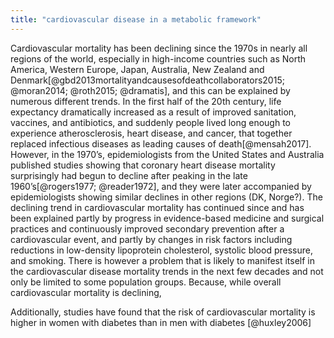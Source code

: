 ```yaml
---
title: "cardiovascular disease in a metabolic framework"
---
```


Cardiovascular mortality has been declining since the 1970s in nearly all regions of the world, especially in high-income countries such as North America, Western Europe, Japan, Australia, New Zealand and Denmark[@gbd2013mortalityandcausesofdeathcollaborators2015; @moran2014; @roth2015; @dramatis], and this can be explained by numerous different trends. In the first half of the 20th century, life expectancy dramatically increased as a result of improved sanitation, vaccines, and antibiotics, and suddenly people lived long enough to experience atherosclerosis, heart disease, and cancer, that together replaced infectious diseases as leading causes of death[@mensah2017]. However, in the 1970's, epidemiologists from the United States and Australia published studies showing that coronary heart disease mortality surprisingly had begun to decline after peaking in the late 1960's[@rogers1977; @reader1972], and they were later accompanied by epidemiologists showing similar declines in other regions (DK, Norge?). The declining trend in cardiovascular mortality has continued since and has been explained partly by progress in evidence-based medicine and surgical practices and continuously improved secondary prevention after a cardiovascular event, and partly by changes in risk factors including reductions in low-density lipoprotein cholesterol, systolic blood pressure, and smoking. There is however a problem that is likely to manifest itself in the cardiovascular disease mortality trends in the next few decades and not only be limited to some population groups. Because, while overall cardiovascular mortality is declining,

Additionally, studies have found that the risk of cardiovascular mortality is higher in women with diabetes than in men with diabetes [@huxley2006]
